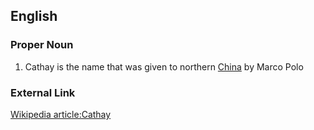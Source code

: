 ==English==
===Proper Noun===
#Cathay is the name that was given to northern [[China]] by Marco Polo
===External Link===
[http://en.wikipedia.org/wiki/Cathay Wikipedia article:Cathay]